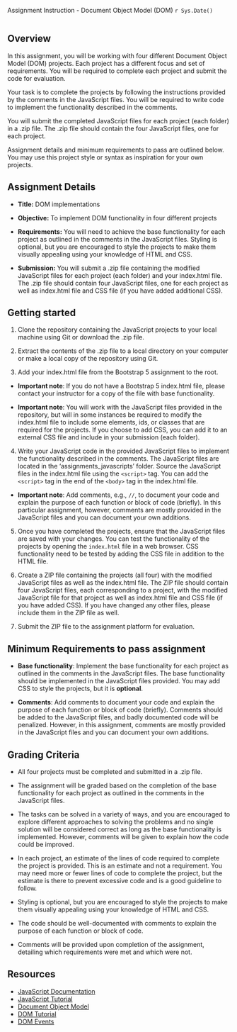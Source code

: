 Assignment Instruction - Document Object Model (DOM) `r Sys.Date()`

```r
```


## Overview

In this assignment, you will be working with four different Document Object
Model (DOM) projects. Each project has a different focus and set of
requirements. You will be required to complete each project and submit the
code for evaluation.

Your task is to complete the projects by following the instructions provided
by the comments in the JavaScript files. You will be required to write code
to implement the functionality described in the comments.

You will submit the completed JavaScript files for each project (each folder)
in a .zip file. The .zip file should contain the four JavaScript files, one
for each project.

Assignment details and minimum requirements to pass are outlined below. You
may use this project style or syntax as inspiration for your own projects.

## Assignment Details

- **Title:** DOM implementations

- **Objective:** To implement DOM functionality in four different projects

- **Requirements:** You will need to achieve the base functionality for each
project as outlined in the comments in the JavaScript files. Styling is
optional, but you are encouraged to style the projects to make them visually
appealing using your knowledge of HTML and CSS.

- **Submission:** You will submit a .zip file containing the modified
JavaScript files for each project (each folder) and your index.html file. The
.zip file should contain four JavaScript files, one for each project as well
as index.html file and CSS file (if you have added additional CSS).

## Getting started

1. Clone the repository containing the JavaScript projects to your local
machine using Git or download the .zip file.

2. Extract the contents of the .zip file to a local directory on your
computer or make a local copy of the repository using Git.

3. Add your index.html file from the Bootstrap 5 assignment to the root.

- **Important note**: If you do not have a Bootstrap 5 index.html file,
please contact your instructor for a copy of the file with base
functionality.

- **Important note**: You will work with the JavaScript files provided in the
repository, but will in some instances be required to modify the index.html
file to include some elements, ids, or classes that are required for the
projects. If you choose to add CSS, you can add it to an external CSS file
and include in your submission (each folder).

4. Write your JavaScript code in the provided JavaScript files to implement
the functionality described in the comments. The JavaScript files are located
in the 'assignments_javascripts' folder. Source the JavaScript files in the
index.html file using the `<script>` tag. You can add the `<script>` tag in
the end of the `<body>` tag in the index.html file.

- **Important note**: Add comments, e.g., `//`, to document your code and
explain the purpose of each function or block of code (briefly). In this
particular assignment, however, comments are mostly provided in the
JavaScript files and you can document your own additions.

5. Once you have completed the projects, ensure that the JavaScript files are
saved with your changes. You can test the functionality of the projects by
opening the `index.html` file in a web browser. CSS functionality need to be
tested by adding the CSS file in addition to the HTML file.

6. Create a ZIP file containing the projects (all four) with the modified
JavaScript files as well as the index.html file. The ZIP file should contain
four JavaScript files, each corresponding to a project, with the modified
JavaScript file for that project as well as index.html file and CSS file (if
you have added CSS). If you have changed any other files, please include them
in the ZIP file as well.

7. Submit the ZIP file to the assignment platform for evaluation.

## Minimum Requirements to pass assignment

- **Base functionality**: Implement the base functionality for each project
as outlined in the comments in the JavaScript files. The base functionality
should be implemented in the JavaScript files provided. You may add CSS to
style the projects, but it is **optional**.

- **Comments**: Add comments to document your code and explain the purpose of
each function or block of code (briefly). Comments should be added to the
JavaScript files, and badly documented code will be penalized. However, in
this assignment, comments are mostly provided in the JavaScript files and you
can document your own additions.

## Grading Criteria

- All four projects must be completed and submitted in a .zip file.

- The assignment will be graded based on the completion of the base
functionality for each project as outlined in the comments in the JavaScript
files.

- The tasks can be solved in a variety of ways, and you are encouraged to
explore different approaches to solving the problems and no single solution
will be considered correct as long as the base functionality is implemented.
However, comments will be given to explain how the code could be improved.

- In each project, an estimate of the lines of code required to complete the
project is provided. This is an estimate and not a requirement. You may need
more or fewer lines of code to complete the project, but the estimate is
there to prevent excessive code and is a good guideline to follow.

- Styling is optional, but you are encouraged to style the projects to make
them visually appealing using your knowledge of HTML and CSS.

- The code should be well-documented with comments to explain the purpose of
each function or block of code.

- Comments will be provided upon completion of the assignment, detailing
which requirements were met and which were not.

## Resources

- [JavaScript
  Documentation](https://developer.mozilla.org/en-US/docs/Web/JavaScript)
- [JavaScript Tutorial](https://www.javascripttutorial.net/)
- [Document Object
  Model](https://developer.mozilla.org/en-US/docs/Web/API/Document_Object_Model)
- [DOM Tutorial](https://www.w3schools.com/js/js_htmldom.asp)
- [DOM
  Events](https://developer.mozilla.org/en-US/docs/Web/API/Document_Object_Model/Events)


